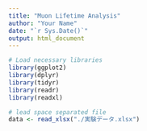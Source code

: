 ---
title: "Muon Lifetime Analysis"
author: "Your Name"
date: "`r Sys.Date()`"
output: html_document
---


```{r}
# Load necessary libraries
library(ggplot2)
library(dplyr)
library(tidyr)
library(readr)
library(readxl)
```

```{r}
# lead space separated file
data <- read_xlsx("./実験データ.xlsx")

```

